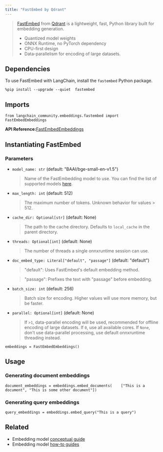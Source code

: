 ```yaml
---
title: "FastEmbed by Qdrant"
---
```


> [FastEmbed](https://qdrant.github.io/fastembed/) from [Qdrant](https://qdrant.tech) is a lightweight, fast, Python library built for embedding generation.
>
> * Quantized model weights
> * ONNX Runtime, no PyTorch dependency
> * CPU-first design
> * Data-parallelism for encoding of large datasets.

## Dependencies

To use FastEmbed with LangChain, install the `fastembed` Python package.

```
%pip install --upgrade --quiet  fastembed
```

## Imports

```
from langchain_community.embeddings.fastembed import FastEmbedEmbeddings
```

**API Reference:**[FastEmbedEmbeddings](https://python.langchain.com/api_reference/community/embeddings/langchain_community.embeddings.fastembed.FastEmbedEmbeddings.html)

## Instantiating FastEmbed

### Parameters

* `model_name: str` (default: "BAAI/bge-small-en-v1.5")

  > Name of the FastEmbedding model to use. You can find the list of supported models [here](https://qdrant.github.io/fastembed/examples/Supported_Models/).

* `max_length: int` (default: 512)

  > The maximum number of tokens. Unknown behavior for values > 512.

* `cache_dir: Optional[str]` (default: None)

  > The path to the cache directory. Defaults to `local_cache` in the parent directory.

* `threads: Optional[int]` (default: None)

  > The number of threads a single onnxruntime session can use.

* `doc_embed_type: Literal["default", "passage"]` (default: "default")

  > "default": Uses FastEmbed's default embedding method.

  > "passage": Prefixes the text with "passage" before embedding.

* `batch_size: int` (default: 256)

  > Batch size for encoding. Higher values will use more memory, but be faster.

* `parallel: Optional[int]` (default: None)

  > If `>1`, data-parallel encoding will be used, recommended for offline encoding of large datasets. If `0`, use all available cores. If `None`, don't use data-parallel processing, use default onnxruntime threading instead.

```
embeddings = FastEmbedEmbeddings()
```

## Usage

### Generating document embeddings

```
document_embeddings = embeddings.embed_documents(    ["This is a document", "This is some other document"])
```

### Generating query embeddings

```
query_embeddings = embeddings.embed_query("This is a query")
```

## Related

* Embedding model [conceptual guide](/oss/concepts/embedding_models)
* Embedding model [how-to guides](/oss/how_to/#embedding-models)

